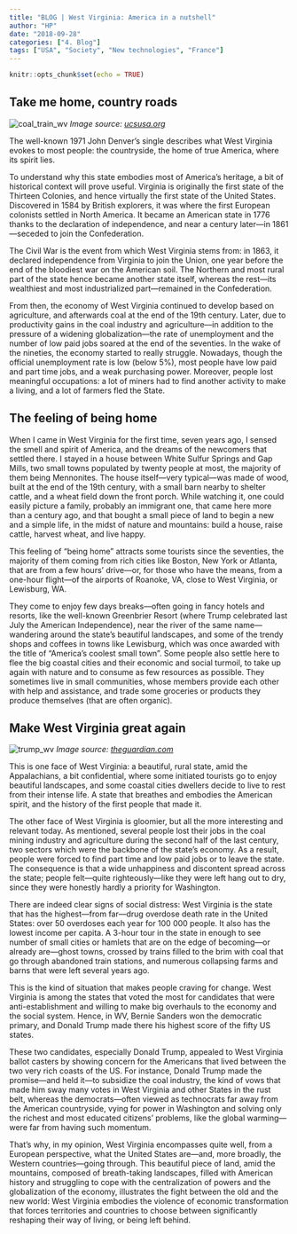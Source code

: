 ```yaml
---
title: "BLOG | West Virginia: America in a nutshell"
author: "HP"
date: "2018-09-28"
categories: ["4. Blog"]
tags: ["USA", "Society", "New technologies", "France"]
---
```


```r
knitr::opts_chunk$set(echo = TRUE)
```

## Take me home, country roads

![coal_train_wv](https://hppersonalwebsite.com/coal_train_wv.jpg)
*Image source: <a href="https://blog.ucsusa.org/jeremy-richardson/the-economic-impacts-of-future-coal-production-in-west-virginia-451/" target="_blank">ucsusa.org</a>*

The well-known 1971 John Denver’s single describes what West Virginia evokes to most people: the countryside, the home of true America, where its spirit lies.

To understand why this state embodies most of America’s heritage, a bit of historical context will prove useful. Virginia is originally the first state of the Thirteen Colonies, and hence virtually the first state of the United States. Discovered in 1584 by British explorers, it was where the first European colonists settled in North America. It became an American state in 1776 thanks to the declaration of independence, and near a century later—in 1861—seceded to join the Confederation.

The Civil War is the event from which West Virginia stems from: in 1863, it declared independence from Virginia to join the Union, one year before the end of the bloodiest war on the American soil. The Northern and most rural part of the state hence became another state itself, whereas the rest—its wealthiest and most industrialized part—remained in the Confederation.

From then, the economy of West Virginia continued to develop based on agriculture, and afterwards coal at the end of the 19th century. Later, due to productivity gains in the coal industry and agriculture—in addition to the pressure of a widening globalization—the rate of unemployment and the number of low paid jobs soared at the end of the seventies. In the wake of the nineties, the economy started to really struggle. Nowadays, though the official unemployment rate is low (below 5%), most people have low paid and part time jobs, and a weak purchasing power. Moreover, people lost meaningful occupations: a lot of miners had to find another activity to make a living, and a lot of farmers fled the State.

## The feeling of being home

When I came in West Virginia for the first time, seven years ago, I sensed the smell and spirit of America, and the dreams of the newcomers that settled there. I stayed in a house between White Sulfur Springs and Gap Mills, two small towns populated by twenty people at most, the majority of them being Mennonites. The house itself—very typical—was made of wood, built at the end of the 19th century, with a small barn nearby to shelter cattle, and a wheat field down the front porch. While watching it, one could easily picture a family, probably an immigrant one, that came here more than a century ago, and that bought a small piece of land to begin a new and a simple life, in the midst of nature and mountains: build a house, raise cattle, harvest wheat, and live happy.

This feeling of “being home” attracts some tourists since the seventies, the majority of them coming from rich cities like Boston, New York or Atlanta, that are from a few hours’ drive—or, for those who have the means, from a one-hour flight—of the airports of Roanoke, VA, close to West Virginia, or Lewisburg, WA.

They come to enjoy few days breaks—often going in fancy hotels and resorts, like the well-known Greenbrier Resort (where Trump celebrated last July the American Independence), near the river of the same name—wandering around the state’s beautiful landscapes, and some of the trendy shops and coffees in towns like Lewisburg, which was once awarded with the title of “America’s coolest small town”. Some people also settle here to flee the big coastal cities and their economic and social turmoil, to take up again with nature and to consume as few resources as possible. They sometimes live in small communities, whose members provide each other with help and assistance, and trade some groceries or products they produce themselves (that are often organic).

## Make West Virginia great again

![trump_wv](https://www.hppersonalwebsite.com/trump_wv.png)
*Image source: <a href="https://www.theguardian.com/us-news/2016/may/05/donald-trump-west-virginia-campaign-rally-election-2016" target="_blank">theguardian.com</a>*

This is one face of West Virginia: a beautiful, rural state, amid the Appalachians, a bit confidential, where some initiated tourists go to enjoy beautiful landscapes, and some coastal cities dwellers decide to live to rest from their intense life. A state that breathes and embodies the American spirit, and the history of the first people that made it.

The other face of West Virginia is gloomier, but all the more interesting and relevant today. As mentioned, several people lost their jobs in the coal mining industry and agriculture during the second half of the last century, two sectors which were the backbone of the state’s economy. As a result, people were forced to find part time and low paid jobs or to leave the state. The consequence is that a wide unhappiness and discontent spread across the state; people felt—quite righteously—like they were left hang out to dry, since they were honestly hardly a priority for Washington.

There are indeed clear signs of social distress: West Virginia is the state that has the highest—from far—drug overdose death rate in the United States: over 50 overdoses each year for 100 000 people. It also has the lowest income per capita. A 3-hour tour in the state in enough to see number of small cities or hamlets that are on the edge of becoming—or already are—ghost towns, crossed by trains filled to the brim with coal that go through abandoned train stations, and numerous collapsing farms and barns that were left several years ago.

This is the kind of situation that makes people craving for change. West Virginia is among the states that voted the most for candidates that were anti-establishment and willing to make big overhauls to the economy and the social system. Hence, in WV, Bernie Sanders won the democratic primary, and Donald Trump made there his highest score of the fifty US states.

These two candidates, especially Donald Trump, appealed to West Virginia ballot casters by showing concern for the Americans that lived between the two very rich coasts of the US. For instance, Donald Trump made the promise—and held it—to subsidize the coal industry, the kind of vows that made him sway many votes in West Virginia and other States in the rust belt, whereas the democrats—often viewed as technocrats far away from the American countryside, vying for power in Washington and solving only the richest and most educated citizens’ problems, like the global warming—were far from having such momentum.

That’s why, in my opinion, West Virginia encompasses quite well, from a European perspective, what the United States are—and, more broadly, the Western countries—going through. This beautiful piece of land, amid the mountains, composed of breath-taking landscapes, filled with American history and struggling to cope with the centralization of powers and the globalization of the economy, illustrates the fight between the old and the new world: West Virginia embodies the violence of economic transformation that forces territories and countries to choose between significantly reshaping their way of living, or being left behind.
